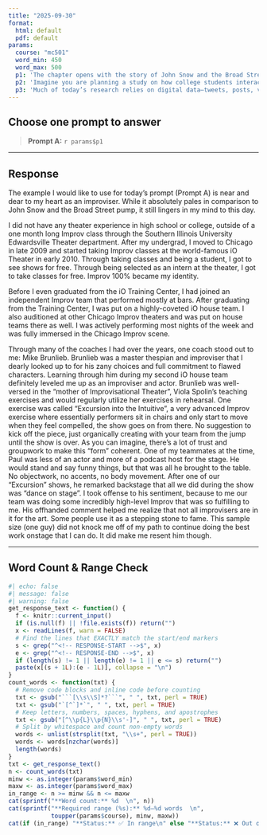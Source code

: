 ```yaml
---
title: "2025-09-30"
format:
  html: default
  pdf: default
params:
  course: "mc501"
  word_min: 450
  word_max: 500
  p1: 'The chapter opens with the story of John Snow and the Broad Street pump—an example of how sampling can reveal powerful truths about a whole system. Reflect on a time you formed a strong opinion or insight based on a small piece of evidence (e.g., a social media post, a conversation, a single article). Was that sample representative of the broader reality? What does this example teach you about the risks or rewards of inference from a small sample?'
  p2: 'Imagine you are planning a study on how college students interact with AI tools like ChatGPT. Would you choose a probability sampling method or a non-probability one? Why? Consider your research goals—do you want to generalize to all college students or understand a specific group more deeply? Explain your choice and what trade-offs it involves in terms of access, time, cost, and generalizability.'
  p3: 'Much of today’s research relies on digital data—tweets, posts, videos, and online surveys. This chapter explains how population bias, self-selection bias, and data availability bias can distort digital research. Choose one of these forms of bias and describe how it might affect a study of online news consumption or streaming habits. What could a researcher do to acknowledge or reduce that bias?'
---
```


## Choose **one** prompt to answer

> **Prompt A:** `r params$p1`

---

## Response

<!-- RESPONSE-START -->
The example I would like to use for today’s prompt (Prompt A) is near and dear to my heart as an improviser. While it absolutely pales in comparison to John Snow and the Broad Street pump, it still lingers in my mind to this day. 

I did not have any theater experience in high school or college, outside of a one month long Improv class through the Southern Illinois University Edwardsville Theater department. After my undergrad, I moved to Chicago in late 2009 and started taking Improv classes at the world-famous iO Theater in early 2010. Through taking classes and being a student, I got to see shows for free. Through being selected as an intern at the theater, I got to take classes for free. Improv 100% became my identity.

Before I even graduated from the iO Training Center, I had joined an independent Improv team that performed mostly at bars. After graduating from the Training Center, I was put on a highly-coveted iO house team. I also auditioned at other Chicago Improv theaters and was put on house teams there as well. I was actively performing most nights of the week and was fully immersed in the Chicago Improv scene.

Through many of the coaches I had over the years, one coach stood out to me: Mike Brunlieb. Brunlieb was a master thespian and improviser that I dearly looked up to for his zany choices and full commitment to flawed characters. Learning through him during my second iO house team definitely leveled me up as an improviser and actor. Brunlieb was well-versed in the “mother of Improvisational Theater”, Viola Spolin’s teaching exercises and would regularly utilize her exercises in rehearsal. One exercise was called “Excursion into the Intuitive”, a very advanced Improv exercise where essentially performers sit in chairs and only start to move when they feel compelled, the show goes on from there. No suggestion to kick off the piece, just organically creating with your team from the jump until the show is over. As you can imagine, there’s a lot of trust and groupwork to make this “form” coherent. One of my teammates at the time, Paul was less of an actor and more of a podcast host for the stage. He would stand and say funny things, but that was all he brought to the table. No objectwork, no accents, no body movement. After one of our “Excursion” shows, he remarked backstage that all we did during the show was “dance on stage”. I took offense to his sentiment, because to me our team was doing some incredibly high-level Improv that was so fulfilling to me. His offhanded comment helped me realize that not all improvisers are in it for the art. Some people use it as a stepping stone to fame. This sample size (one guy) did not knock me off of my path to continue doing the best work onstage that I can do. It did make me resent him though. 

<!-- RESPONSE-END -->

---

## Word Count & Range Check

```r
#| echo: false
#| message: false
#| warning: false
get_response_text <- function() {
  f <- knitr::current_input()
  if (is.null(f) || !file.exists(f)) return("")
  x <- readLines(f, warn = FALSE)
  # Find the lines that EXACTLY match the start/end markers
  s <- grep("^<!-- RESPONSE-START -->$", x)
  e <- grep("^<!-- RESPONSE-END -->$", x)
  if (length(s) != 1 || length(e) != 1 || e <= s) return("")
  paste(x[(s + 1L):(e - 1L)], collapse = "\n")
}
count_words <- function(txt) {
  # Remove code blocks and inline code before counting
  txt <- gsub("```[\\s\\S]*?```", " ", txt, perl = TRUE)
  txt <- gsub("`[^`]*`", " ", txt, perl = TRUE)
  # Keep letters, numbers, spaces, hyphens, and apostrophes
  txt <- gsub("[^\\p{L}\\p{N}\\s'-]", " ", txt, perl = TRUE)
  # Split by whitespace and count non-empty words
  words <- unlist(strsplit(txt, "\\s+", perl = TRUE))
  words <- words[nzchar(words)]
  length(words)
}
txt <- get_response_text()
n <- count_words(txt)
minw <- as.integer(params$word_min)
maxw <- as.integer(params$word_max)
in_range <- n >= minw && n <= maxw
cat(sprintf("**Word count:** %d  \n", n))
cat(sprintf("**Required range (%s):** %d–%d words  \n",
            toupper(params$course), minw, maxw))
cat(if (in_range) "**Status:** ✅ In range\n" else "**Status:** ❌ Out of range\n")
```
